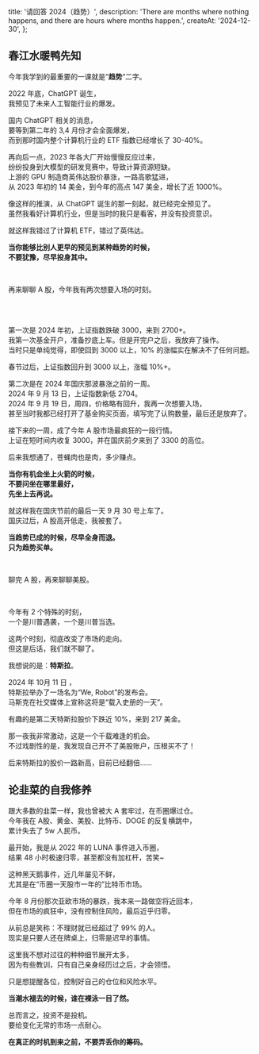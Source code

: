   title: '请回答 2024（趋势）',
  description:
    'There are months where nothing happens, and there are hours where months happen.',
  createAt: '2024-12-30',
};

## 春江水暖鸭先知

今年我学到的最重要的一课就是“**趋势**”二字。

2022 年底，ChatGPT 诞生，\
我预见了未来人工智能行业的爆发。


<BaseImage src={chatgpt.src} alt="2022年12月1日 ChatGPT 发布" />

国内 ChatGPT 相关的消息，\
要等到第二年的 3,4 月份才会全面爆发，\
而到那时国内整个计算机行业的 ETF 指数已经增长了 30-40%。

再向后一点，2023 年各大厂开始慢慢反应过来，\
纷纷投身到大模型的研发竞赛中，导致计算资源短缺。\
上游的 GPU 制造商英伟达股价暴涨，一路高歌猛进，\
从 2023 年初的 14 美金，到今年的高点 147 美金，增长了近 1000%。

像这样的推演，从 ChatGPT 诞生的那一刻起，就已经完全预见了。\
虽然我看好计算机行业，但是当时的我只是看客，并没有投资意识。

就这样我错过了计算机 ETF，错过了英伟达。

**当你能够比别人更早的预见到某种趋势的时候， \
不要犹豫，尽早投身其中。**

<br />

再来聊聊 A 股，今年我有两次想要入场的时刻。

<br />


<WrappedImage src={A.src} maxWidth="240px" />

<br />

第一次是 2024 年初，上证指数跌破 3000，来到 2700+。\
我第一次基金开户，准备抄底上车。但是开完户之后，我放弃了操作。\
当时只是单纯觉得，即使回到 3000 以上，10% 的涨幅实在解决不了任何问题。

春节过后，上证指数回升到 3000 以上，涨幅 10%+。

第二次是在 2024 年国庆那波暴涨之前的一周。\
2024 年 9 月 13 日，上证指数新低 2704。\
2024 年 9 月 19 日，周四，价格略有回升，我再一次想要入场，\
甚至当时我都已经打开了基金购买页面，填写完了认购数量，最后还是放弃了。


<BaseImage src={a1.src} alt="市场沸腾了" />

接下来的一周，成了今年 A 股市场最疯狂的一段行情。\
上证在短时间内收复 3000，并在国庆前夕来到了 3300 的高位。

后来我想通了，苍蝇肉也是肉，多少赚点。

**当你有机会坐上火箭的时候，\
不要问坐在哪里最好，\
先坐上去再说。**

就这样我在国庆节前的最后一天 9 月 30 号上车了。\
国庆过后，A 股高开低走，我被套了。

**当趋势已成的时候，尽早全身而退。\
只为趋势买单。**

<br />

聊完 A 股，再来聊聊美股。

<br />


<BaseImage src={trump.src} alt="特朗普遇袭" />

今年有 2 个特殊的时刻，\
一个是川普遇袭，一个是川普当选。

这两个时刻，彻底改变了市场的走向。\
但这是后话，我们就不聊了。

我想说的是：**特斯拉**。

2024 年 10月 11 日 ，\
特斯拉举办了一场名为“We, Robot”的发布会。\
马斯克在社交媒体上宣称这将是“载入史册的一天”。


<BaseImage src={tesla.src} />

有趣的是第二天特斯拉股价下跌近 10%，来到 217 美金。


<BaseImage src={we.src} alt="Whatever，我准备 All IN 特斯拉。" />

那一夜我非常激动，这是一个千载难逢的机会。\
不过戏剧性的是，我发现自己开不了美股账户，压根买不了！

后来特斯拉的股价一路新高，目前已经翻倍……

## 论韭菜的自我修养

跟大多数的韭菜一样，我也曾被大 A 套牢过，在币圈爆过仓。\
今年我在 A股、黄金、美股、比特币、DOGE 的反复横跳中，\
累计失去了 5w 人民币。

最开始，我是从 2022 年的 LUNA 事件进入币圈，\
结果 48 小时极速归零，甚至都没有加杠杆，苦笑~

这种黑天鹅事件，近几年屡见不鲜，\
尤其是在“币圈一天股市一年的”比特币市场。

今年 8 月份那次亚欧市场的暴跌，我本来一路做空将近回本，\
但在市场的疯狂中，没有控制住风险，最后近乎归零。

从前总是笑称：不理财就已经超过了 99% 的人。\
现实是只要人还在牌桌上，归零是迟早的事情。

这里我不想对过往的种种细节展开太多，\
因为有些教训，只有自己亲身经历过之后，才会领悟。

只是想提醒各位，控制好自己的仓位和风险水平。

**当潮水褪去的时候，谁在裸泳一目了然。**

总而言之，投资不是投机。\
要给变化无常的市场一点耐心。

**在真正的时机到来之前，不要弄丢你的筹码。**

<br />


<WrappedImage src={jiucai.src} maxWidth="300px" alt="一名合格的韭菜和赌徒呵~" />
